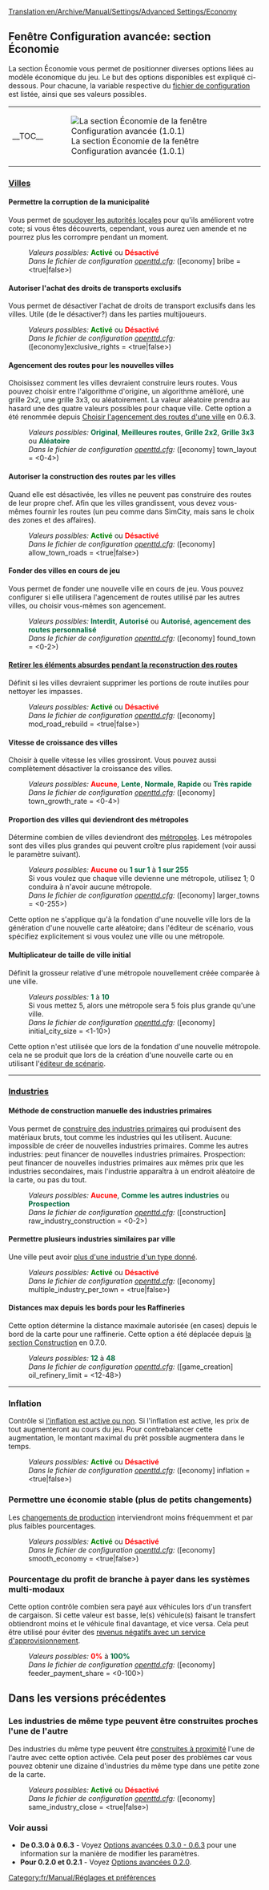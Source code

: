 [[Translation:en/Archive/Manual/Settings/Advanced Settings/Economy]]
{{fr/Archive/Manual/Settings/Options Avancées}}

==Fenêtre Configuration avancée: section Économie==
La section Économie vous permet de positionner diverses options liées au modèle économique du jeu. Le but des options disponibles est expliqué ci-dessous. Pour chacune, la variable respective du [[fr/Archive/Manual/Settings/Openttd.cfg|fichier de configuration]] est listée, ainsi que ses valeurs possibles.
{{en/Manual/-right}}
{| align="center"
|- valign="top"
|__TOC__
|[[File:fr/Archive/Manual/Settings/Advset economy.png|frame|none|thumb|La section Économie de la fenêtre Configuration avancée (1.0.1)]]
|}

===<u>Villes</u>===
====Permettre la corruption de la municipalité====
{{fr/Disponibilité|Old|align="right"|texte=(depuis 0.3.0)}}
Vous permet de [[fr/Archive/Manual/Settings/Soudoyer les autorités|soudoyer les autorités locales]] pour qu'ils améliorent votre cote; si vous êtes découverts, cependant, vous aurez uen amende et ne pourrez plus les corrompre pendant un moment.
:''Valeurs possibles:'' <span style="color:green">'''Activé'''</span> ou <span style="color:red">'''Désactivé'''</span>
:''Dans le fichier de configuration [[fr/Archive/Manual/Settings/Openttd.cfg|openttd.cfg]]:'' ([economy] bribe = <true|false>)

====Autoriser l'achat des droits de transports exclusifs====
{{fr/Disponibilité|0.6|align="right"|texte=(depuis 0.6.0)}}
Vous permet de désactiver l'achat de droits de transport exclusifs dans les villes. Utile (de le désactiver?) dans les parties multijoueurs.
:''Valeurs possibles:'' <span style="color:green">'''Activé'''</span> ou <span style="color:red">'''Désactivé'''</span>
:''Dans le fichier de configuration [[fr/Archive/Manual/Settings/Openttd.cfg|openttd.cfg]]:'' ([economy]exclusive_rights = <true|false>)

====Agencement des routes pour les nouvelles villes====
{{fr/Disponibilité|0.6|align="right"|texte=(depuis 0.6.0)}}
Choisissez comment les villes devraient construire leurs routes. Vous pouvez choisir entre l'algorithme d'origine, un algorithme amélioré, une grille 2x2, une grille 3x3, ou aléatoirement. La valeur aléatoire prendra au hasard une des quatre valeurs possibles pour chaque ville. Cette option a été renommée depuis [[en/Archive/Manual/Settings/Configuring patches/Economy#choisir-l-agencement-des-routes-d-une-ville|Choisir l'agencement des routes d'une ville]] en 0.6.3.
:''Valeurs possibles:'' <span style="color:#00693E">'''Original'''</span>, <span style="color:#00693E">'''Meilleures routes'''</span>, <span style="color:#00693E">'''Grille 2x2'''</span>, <span style="color:#00693E">'''Grille 3x3'''</span> ou <span style="color:#00693E">'''Aléatoire'''</span>
:''Dans le fichier de configuration [[fr/Archive/Manual/Settings/Openttd.cfg|openttd.cfg]]:'' ([economy] town_layout = <0-4>)

====Autoriser la construction des routes par les villes====
{{fr/Disponibilité|0.7|align="right"|texte=(depuis 0.7.0)}}
Quand elle est désactivée, les villes ne peuvent pas construire des routes de leur propre chef. Afin que les villes grandissent, vous devez vous-mêmes fournir les routes (un peu comme dans SimCity, mais sans le choix des zones et des affaires).
:''Valeurs possibles:'' <span style="color:green">'''Activé'''</span> ou <span style="color:red">'''Désactivé'''</span>
:''Dans le fichier de configuration [[fr/Archive/Manual/Settings/Openttd.cfg|openttd.cfg]]:'' ([economy] allow_town_roads = <true|false>)

====Fonder des villes en cours de jeu====
{{fr/Disponibilité|1.0|align="right"|texte=(depuis 1.0.0)}}
Vous permet de fonder une nouvelle ville en cours de jeu. Vous pouvez configurer si elle utilisera l'agencement de routes utilisé par les autres villes, ou choisir vous-mêmes son agencement.
:''Valeurs possibles:'' <span style="color:#00693E">'''Interdit'''</span>, <span style="color:#00693E">'''Autorisé'''</span> ou <span style="color:#00693E">'''Autorisé, agencement des routes personnalisé'''</span>
:''Dans le fichier de configuration [[fr/Archive/Manual/Settings/Openttd.cfg|openttd.cfg]]:'' ([economy] found_town = <0-2>)

====[[fr/Archive/Manual/Settings/Supprimer les portions de route absurdes lors de la reconstruction|Retirer les éléments absurdes pendant la reconstruction des routes]]====
{{fr/Disponibilité|0.6|align="right"|texte=(depuis 0.6.0)}}
Définit si les villes devraient supprimer les portions de route inutiles pour nettoyer les impasses.
:''Valeurs possibles:'' <span style="color:green">'''Activé'''</span> ou <span style="color:red">'''Désactivé'''</span>
:''Dans le fichier de configuration [[fr/Archive/Manual/Settings/Openttd.cfg|openttd.cfg]]:'' ([economy] mod_road_rebuild = <true|false>)

====Vitesse de croissance des villes====
{{fr/Disponibilité|0.6|align="right"|texte=(depuis 0.6.0)}}
Choisir à quelle vitesse les villes grossiront. Vous pouvez aussi complètement désactiver la croissance des villes.
:''Valeurs possibles:'' <span style="color:red">'''Aucune'''</span>, <span style="color:#00693E">'''Lente'''</span>, <span style="color:#00693E">'''Normale'''</span>, <span style="color:#00693E">'''Rapide'''</span> ou <span style="color:#00693E">'''Très rapide'''</span>
:''Dans le fichier de configuration [[fr/Archive/Manual/Settings/Openttd.cfg|openttd.cfg]]:'' ([economy] town_growth_rate = <0-4>)

====Proportion des villes qui deviendront des métropoles====
{{fr/Disponibilité|0.6|align="right"|texte=(depuis 0.6.0)}}
Détermine combien de villes deviendront des [[fr/Manual/Ville#metropoles|métropoles]]. Les métropoles sont des villes plus grandes qui peuvent croître plus rapidement (voir aussi le paramètre suivant).
:''Valeurs possibles:'' <span style="color:red">'''Aucune'''</span> ou <span style="color:#00693E">'''1 sur 1'''</span> à <span style="color:#00693E">'''1 sur 255'''</span>
:Si vous voulez que chaque ville devienne une métropole, utilisez 1; 0 conduira à n'avoir aucune métropole.
:''Dans le fichier de configuration [[fr/Archive/Manual/Settings/Openttd.cfg|openttd.cfg]]:'' ([economy] larger_towns = <0-255>)
Cette option ne s'applique qu'à la fondation d'une nouvelle ville lors de la génération d'une nouvelle carte aléatoire; dans l'éditeur de scénario, vous spécifiez explicitement si vous voulez une ville ou une métropole.

====Multiplicateur de taille de ville initial====
{{fr/Disponibilité|0.6|align="right"|texte=(depuis 0.6.0)}}
Définit la grosseur relative d'une métropole nouvellement créée comparée à une ville.
:''Valeurs possibles:'' <span style="color:#00693E">'''1'''</span> à <span style="color:#00693E">'''10'''</span>
:Si vous mettez 5, alors une métropole sera 5 fois plus grande qu'une ville.
:''Dans le fichier de configuration [[fr/Archive/Manual/Settings/Openttd.cfg|openttd.cfg]]:'' ([economy] initial_city_size = <1-10>)
Cette option n'est utilisée que lors de la fondation d'une nouvelle métropole. cela ne se produit que lors de la création d'une nouvelle carte ou en utilisant l'[[fr/Manual/Éditeur Scenario|éditeur de scénario]].
----
===<u>Industries</u>===
====Méthode de construction manuelle des industries primaires====
{{fr/Disponibilité|0.6|align="right"|texte=(depuis 0.6.0)}}
Vous permet de [[fr/Archive/Manual/Settings/Construction d'industrie primaire|construire des industries primaires]] qui produisent des matériaux bruts, tout comme les industries qui les utilisent. Aucune: impossible de créer de nouvelles industries primaires. Comme les autres industries: peut financer de nouvelles industries primaires. Prospection: peut financer de nouvelles industries primaires aux mêmes prix que les industries secondaires, mais l'industrie apparaîtra à un endroit aléatoire de la carte, ou pas du tout.
:''Valeurs possibles:'' <span style="color:red">'''Aucune'''</span>, <span style="color:#00693E">'''Comme les autres industries'''</span> ou <span style="color:#00693E">'''Prospection'''</span>
:''Dans le fichier de configuration [[fr/Archive/Manual/Settings/Openttd.cfg|openttd.cfg]]:'' ([construction] raw_industry_construction = <0-2>)

====Permettre plusieurs industries similaires par ville====
{{fr/Disponibilité|Old|align="right"|texte=(depuis 0.2.0)}}
Une ville peut avoir [[fr/Archive/Manual/Settings/Industries multiples par ville|plus d'une industrie d'un type donné]].
:''Valeurs possibles:'' <span style="color:green">'''Activé'''</span> ou <span style="color:red">'''Désactivé'''</span>
:''Dans le fichier de configuration [[fr/Archive/Manual/Settings/Openttd.cfg|openttd.cfg]]:'' ([economy] multiple_industry_per_town = <true|false>)

====Distances max depuis les bords pour les Raffineries====
{{fr/Disponibilité|0.5|align="right"|texte=(depuis 0.5.0)}}
Cette option détermine la distance maximale autorisée (en cases) depuis le bord de la carte pour une raffinerie.
Cette option a été déplacée depuis [[fr/Options avancées 0.3.0 - 0.6.3/Construction#distance-max-depuis-les-bords-pour-les-raffineries|la section Construction]] en 0.7.0.
:''Valeurs possibles:'' <span style="color:#00693E">'''12'''</span> à <span style="color:#00693E">'''48'''</span>
:''Dans le fichier de configuration [[fr/Archive/Manual/Settings/Openttd.cfg|openttd.cfg]]:'' ([game_creation] oil_refinery_limit = <12-48>)
{{en/-}}
----
===Inflation===
{{fr/Disponibilité|Old|align="right"|texte=(depuis 0.3.4)}}
Contrôle si [[fr/Archive/Manual/Settings/Désactiver l'inflation|l'inflation est active ou non]]. Si l'inflation est active, les prix de tout augmenteront au cours du jeu. Pour contrebalancer cette augmentation, le montant maximal du prêt possible augmentera dans le temps.
:''Valeurs possibles:'' <span style="color:green">'''Activé'''</span> ou <span style="color:red">'''Désactivé'''</span>
:''Dans le fichier de configuration [[fr/Archive/Manual/Settings/Openttd.cfg|openttd.cfg]]:'' ([economy] inflation = <true|false>)

===Permettre une économie stable (plus de petits changements)===
{{fr/Disponibilité|Old|align="right"|texte=(depuis 0.3.3)}}
Les [[fr/Archive/Manual/Settings/Économie lisse|changements de production]] interviendront moins fréquemment et par plus faibles pourcentages.
:''Valeurs possibles:'' <span style="color:green">'''Activé'''</span> ou <span style="color:red">'''Désactivé'''</span>
:''Dans le fichier de configuration [[fr/Archive/Manual/Settings/Openttd.cfg|openttd.cfg]]:'' ([economy] smooth_economy = <true|false>)

===Pourcentage du profit de branche à payer dans les systèmes multi-modaux===
{{fr/Disponibilité|1.0|align="right"|texte=(depuis 1.0.0)}}
Cette option contrôle combien sera payé aux véhicules lors d'un transfert de cargaison. Si cette valeur est basse, le(s) véhicule(s) faisant le transfert obtiendront moins et le véhicule final davantage, et vice versa. Cela peut être utilisé pour éviter des [[fr/Manual/Revenu négatif avec service d'approvisionnement|revenus négatifs avec un service d'approvisionnement]].
:''Valeurs possibles:'' <span style="color:red">'''0%'''</span> à <span style="color:#00693E">'''100%'''</span>
:''Dans le fichier de configuration [[fr/Archive/Manual/Settings/Openttd.cfg|openttd.cfg]]:'' ([economy] feeder_payment_share = <0-100>)

==Dans les versions précédentes==
===Les industries de même type peuvent être construites proches l'une de l'autre===
{{fr/Disponibilité|-1.0|align="right"|texte=(de 0.2.0 à 1.0.0)}}
Des industries du même type peuvent être [[fr/Archive/Manual/Settings/Industries semblables proches|construites à proximité]] l'une de l'autre avec cette option activée. Cela peut poser des problèmes  car vous pouvez obtenir une dizaine d'industries du même type dans une petite zone de la carte.
:''Valeurs possibles:'' <span style="color:green">'''Activé'''</span> ou <span style="color:red">'''Désactivé'''</span>
:''Dans le fichier de configuration [[fr/Archive/Manual/Settings/Openttd.cfg|openttd.cfg]]:'' ([economy] same_industry_close = <true|false>)
{{en/-}}
===Voir aussi===
*'''De 0.3.0 à 0.6.3''' - Voyez [[fr/Archive/Manual/Settings/Options avancées 0.3.0 - 0.6.3|Options avancées 0.3.0 - 0.6.3]] pour une information sur la manière de modifier les paramètres.
*'''Pour 0.2.0 et 0.2.1''' - Voyez [[fr/Options avancées 0.2.0|Options avancées 0.2.0]].

[[Category:fr/Manual/Réglages et préférences]]